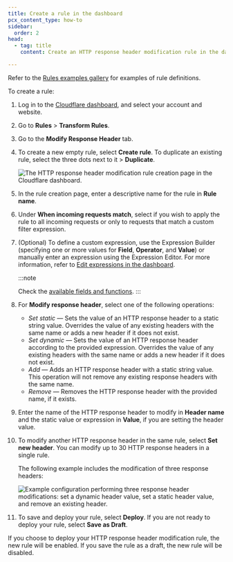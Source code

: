 ```yaml
---
title: Create a rule in the dashboard
pcx_content_type: how-to
sidebar:
  order: 2
head:
  - tag: title
    content: Create an HTTP response header modification rule in the dashboard

---
```


Refer to the [Rules examples gallery](/rules/transform/examples/?operation=Response+modification) for examples of rule definitions.

To create a rule:

1. Log in to the [Cloudflare dashboard](https://dash.cloudflare.com/), and select your account and website.

2. Go to **Rules** > **Transform Rules**.

3. Go to the **Modify Response Header** tab.

4. To create a new empty rule, select **Create rule**. To duplicate an existing rule, select the three dots next to it > **Duplicate**.

   ![The HTTP response header modification rule creation page in the Cloudflare dashboard.](~/assets/images/rules/transform/create-response-header-modification-rule.png)

5. In the rule creation page, enter a descriptive name for the rule in **Rule name**.

6. Under **When incoming requests match**, select if you wish to apply the rule to all incoming requests or only to requests that match a custom filter expression.

7. (Optional) To define a custom expression, use the Expression Builder (specifying one or more values for **Field**, **Operator**, and **Value**) or manually enter an expression using the Expression Editor. For more information, refer to [Edit expressions in the dashboard](/ruleset-engine/rules-language/expressions/edit-expressions/).

   :::note

   Check the [available fields and functions](/rules/transform/response-header-modification/reference/fields-functions/). 
   :::

8. For **Modify response header**, select one of the following operations:

   * *Set static* — Sets the value of an HTTP response header to a static string value. Overrides the value of any existing headers with the same name or adds a new header if it does not exist.
   * *Set dynamic* — Sets the value of an HTTP response header according to the provided expression. Overrides the value of any existing headers with the same name or adds a new header if it does not exist.
   * *Add* — Adds an HTTP response header with a static string value. This operation will not remove any existing response headers with the same name.
   * *Remove* — Removes the HTTP response header with the provided name, if it exists.

9. Enter the name of the HTTP response header to modify in **Header name** and the static value or expression in **Value**, if you are setting the header value.

10. To modify another HTTP response header in the same rule, select **Set new header**. You can modify up to 30 HTTP response headers in a single rule.

    The following example includes the modification of three response headers:

    ![Example configuration performing three response header modifications: set a dynamic header value, set a static header value, and remove an existing header.](~/assets/images/rules/transform/response-header-modification-example.png)

11. To save and deploy your rule, select **Deploy**. If you are not ready to deploy your rule, select **Save as Draft**.

If you choose to deploy your HTTP response header modification rule, the new rule will be enabled. If you save the rule as a draft, the new rule will be disabled.

